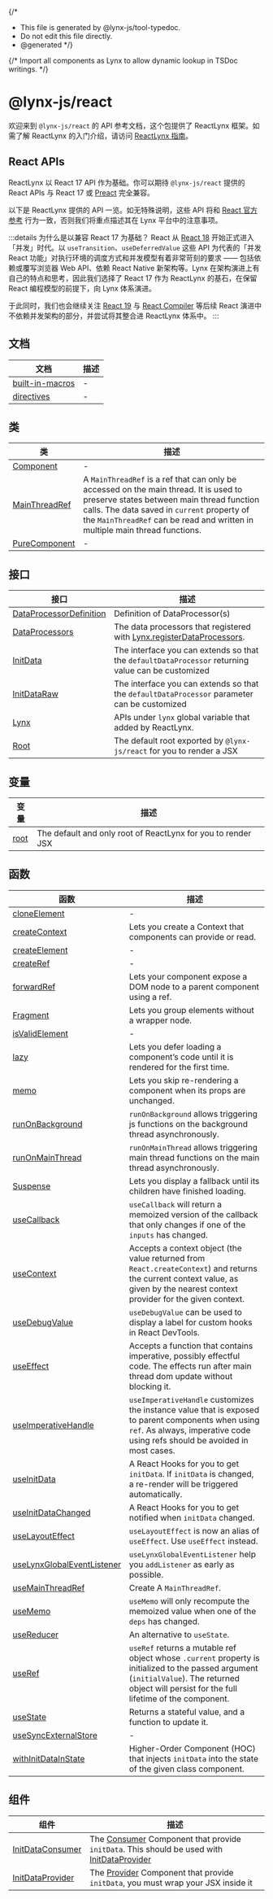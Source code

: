 {/*
* This file is generated by @lynx-js/tool-typedoc.
* Do not edit this file directly.
* @generated
*/}

{/* Import all components as Lynx to allow dynamic lookup in TSDoc writings. */}


# @lynx-js/react

欢迎来到 `@lynx-js/react` 的 API 参考文档，这个包提供了 ReactLynx 框架。如需了解 ReactLynx 的入门介绍，请访问 [ReactLynx 指南](../../react/index.mdx)。

## React APIs

ReactLynx 以 React 17 API 作为基础。你可以期待 `@lynx-js/react` 提供的 React APIs 与 React 17 或 [Preact](https://preactjs.com/guide/v10/switching-to-preact/) 完全兼容。

以下是 ReactLynx 提供的 API 一览。如无特殊说明，这些 API 将和 [React 官方参考](https://react.dev/reference/react) 行为一致，否则我们将重点描述其在 Lynx 平台中的注意事项。

:::details 为什么是以兼容 React 17 为基础？
React 从 [React 18](https://react.dev/blog/2022/03/29/react-v18) 开始正式进入「并发」时代。以 `useTransition`、`useDeferredValue` 这些 API 为代表的「并发 React 功能」对执行环境的调度方式和并发模型有着非常苛刻的要求 —— 包括依赖或覆写浏览器 Web API、依赖 React Native 新架构等。Lynx 在架构演进上有自己的特点和思考，因此我们选择了 React 17 作为 ReactLynx 的基石，在保留 React 编程模型的前提下，向 Lynx 体系演进。

于此同时，我们也会继续关注 [React 19](https://react.dev/blog/2024/04/25/react-19) 与 [React Compiler](https://react.dev/learn/react-compiler) 等后续 React 演进中不依赖并发架构的部分，并尝试将其整合进 ReactLynx 体系中。
:::

## 文档

| 文档 | 描述 |
| ------ | ------ |
| [built-in-macros](/api/react/Document.built-in-macros.mdx) | - |
| [directives](/api/react/Document.directives.mdx) | - |

## 类

| 类 | 描述 |
| ------ | ------ |
| [Component](/api/react/Class.Component.mdx) | - |
| [MainThreadRef](/api/react/Class.MainThreadRef.mdx) | A `MainThreadRef` is a ref that can only be accessed on the main thread. It is used to preserve states between main thread function calls. The data saved in `current` property of the `MainThreadRef` can be read and written in multiple main thread functions. |
| [PureComponent](/api/react/Class.PureComponent.mdx) | - |

## 接口

| 接口 | 描述 |
| ------ | ------ |
| [DataProcessorDefinition](/api/react/Interface.DataProcessorDefinition.mdx) | Definition of DataProcessor(s) |
| [DataProcessors](/api/react/Interface.DataProcessors.mdx) | The data processors that registered with [Lynx.registerDataProcessors](/api/react/Interface.Lynx.mdx#registerdataprocessors). |
| [InitData](/api/react/Interface.InitData.mdx) | The interface you can extends so that the `defaultDataProcessor` returning value can be customized |
| [InitDataRaw](/api/react/Interface.InitDataRaw.mdx) | The interface you can extends so that the `defaultDataProcessor` parameter can be customized |
| [Lynx](/api/react/Interface.Lynx.mdx) | APIs under `lynx` global variable that added by ReactLynx. |
| [Root](/api/react/Interface.Root.mdx) | The default root exported by `@lynx-js/react` for you to render a JSX |

## 变量

| 变量 | 描述 |
| ------ | ------ |
| [root](/api/react/Variable.root.mdx) | The default and only root of ReactLynx for you to render JSX |

## 函数

| 函数 | 描述 |
| ------ | ------ |
| [cloneElement](/api/react/Function.cloneElement.mdx) | - |
| [createContext](/api/react/Function.createContext.mdx) | Lets you create a Context that components can provide or read. |
| [createElement](/api/react/Function.createElement.mdx) | - |
| [createRef](/api/react/Function.createRef.mdx) | - |
| [forwardRef](/api/react/Function.forwardRef.mdx) | Lets your component expose a DOM node to a parent component using a ref. |
| [Fragment](/api/react/Function.Fragment.mdx) | Lets you group elements without a wrapper node. |
| [isValidElement](/api/react/Function.isValidElement.mdx) | - |
| [lazy](/api/react/Function.lazy.mdx) | Lets you defer loading a component’s code until it is rendered for the first time. |
| [memo](/api/react/Function.memo.mdx) | Lets you skip re-rendering a component when its props are unchanged. |
| [runOnBackground](/api/react/Function.runOnBackground.mdx) | `runOnBackground` allows triggering js functions on the background thread asynchronously. |
| [runOnMainThread](/api/react/Function.runOnMainThread.mdx) | `runOnMainThread` allows triggering main thread functions on the main thread asynchronously. |
| [Suspense](/api/react/Function.Suspense.mdx) | Lets you display a fallback until its children have finished loading. |
| [useCallback](/api/react/Function.useCallback.mdx) | `useCallback` will return a memoized version of the callback that only changes if one of the `inputs` has changed. |
| [useContext](/api/react/Function.useContext.mdx) | Accepts a context object (the value returned from `React.createContext`) and returns the current context value, as given by the nearest context provider for the given context. |
| [useDebugValue](/api/react/Function.useDebugValue.mdx) | `useDebugValue` can be used to display a label for custom hooks in React DevTools. |
| [useEffect](/api/react/Function.useEffect.mdx) | Accepts a function that contains imperative, possibly effectful code. The effects run after main thread dom update without blocking it. |
| [useImperativeHandle](/api/react/Function.useImperativeHandle.mdx) | `useImperativeHandle` customizes the instance value that is exposed to parent components when using `ref`. As always, imperative code using refs should be avoided in most cases. |
| [useInitData](/api/react/Function.useInitData.mdx) | A React Hooks for you to get `initData`. If `initData` is changed, a re-render will be triggered automatically. |
| [useInitDataChanged](/api/react/Function.useInitDataChanged.mdx) | A React Hooks for you to get notified when `initData` changed. |
| [useLayoutEffect](/api/react/Function.useLayoutEffect.mdx) | `useLayoutEffect` is now an alias of `useEffect`. Use `useEffect` instead. |
| [useLynxGlobalEventListener](/api/react/Function.useLynxGlobalEventListener.mdx) | `useLynxGlobalEventListener` help you `addListener` as early as possible. |
| [useMainThreadRef](/api/react/Function.useMainThreadRef.mdx) | Create A `MainThreadRef`. |
| [useMemo](/api/react/Function.useMemo.mdx) | `useMemo` will only recompute the memoized value when one of the `deps` has changed. |
| [useReducer](/api/react/Function.useReducer.mdx) | An alternative to `useState`. |
| [useRef](/api/react/Function.useRef.mdx) | `useRef` returns a mutable ref object whose `.current` property is initialized to the passed argument (`initialValue`). The returned object will persist for the full lifetime of the component. |
| [useState](/api/react/Function.useState.mdx) | Returns a stateful value, and a function to update it. |
| [useSyncExternalStore](/api/react/Function.useSyncExternalStore.mdx) | - |
| [withInitDataInState](/api/react/Function.withInitDataInState.mdx) | Higher-Order Component (HOC) that injects `initData` into the state of the given class component. |

## 组件

| 组件 | 描述 |
| ------ | ------ |
| [InitDataConsumer](/api/react/Function.InitDataConsumer.mdx) | The [Consumer](https://react.dev/reference/react/createContext#consumer) Component that provide `initData`. This should be used with [InitDataProvider](/api/react/Function.InitDataProvider.mdx) |
| [InitDataProvider](/api/react/Function.InitDataProvider.mdx) | The [Provider](https://react.dev/reference/react/createContext#provider) Component that provide `initData`, you must wrap your JSX inside it |
